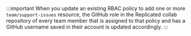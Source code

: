 :::important
When you update an existing RBAC policy to add one or more `team/support-issues` resource, the GitHub role in the Replicated collab repository of every team member that is assigned to that policy and has a GitHub username saved in their account is updated accordingly.
:::
